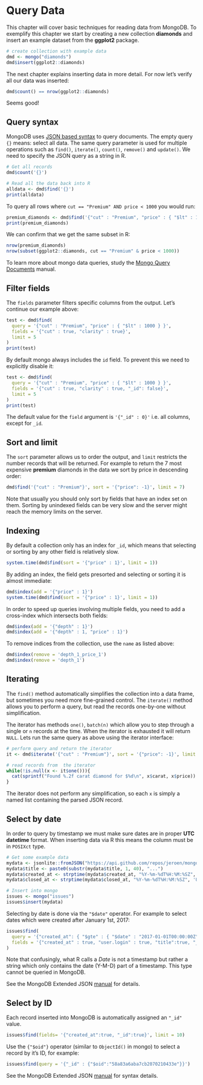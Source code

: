 # Query Data

This chapter will cover basic techniques for reading data from MongoDB. To exemplify this chapter
we start by creating a new collection **diamonds** and insert an example dataset from the __ggplot2__ package.

```r
# create collection with example data
dmd <- mongo("diamonds")
dmd$insert(ggplot2::diamonds)
```

The next chapter explains inserting data in more detail. For now let's verify all our data was inserted:

```r
dmd$count() == nrow(ggplot2::diamonds)
```

Seems good!

## Query syntax

MongoDB uses [JSON based syntax](https://docs.mongodb.com/manual/tutorial/query-documents/) to query documents. The empty query `{}` means: select all data. The same query parameter is used for multiple operations such as `find()`, `iterate()`, `count()`, `remove()` and `update()`. We need to specify the JSON query as a string in R.


```r
# Get all records
dmd$count('{}')

# Read all the data back into R
alldata <- dmd$find('{}')
print(alldata)
```

To query all rows where `cut == "Premium" AND price < 1000` you would run:

```r
premium_diamonds <- dmd$find('{"cut" : "Premium", "price" : { "$lt" : 1000 } }')
print(premium_diamonds)
```

We can confirm that we get the same subset in R:

```r
nrow(premium_diamonds)
nrow(subset(ggplot2::diamonds, cut == "Premium" & price < 1000))
```

To learn more about mongo data queries, study the 
[Mongo Query Documents](https://docs.mongodb.com/manual/tutorial/query-documents/) manual.


## Filter fields

The `fields` parameter filters specific columns from the output. Let's continue our example above:

```r
test <- dmd$find(
  query = '{"cut" : "Premium", "price" : { "$lt" : 1000 } }', 
  fields = '{"cut" : true, "clarity" : true}',
  limit = 5
)
print(test)
```

By default mongo always includes the `id` field. To prevent this we need to explicitly disable it:

```r
test <- dmd$find(
  query = '{"cut" : "Premium", "price" : { "$lt" : 1000 } }', 
  fields = '{"cut" : true, "clarity" : true, "_id": false}',
  limit = 5
)
print(test)
```

The default value for the `field` argument is `'{"_id" : 0}'` i.e. all columns, except for `_id`.

## Sort and limit

The `sort` parameter allows us to order the output, and `limit` restricts the number records that will be returned. For example to return the 7 most expensive __premium__ diamonds in the data we sort by price in descending order:

```r
dmd$find('{"cut" : "Premium"}', sort = '{"price": -1}', limit = 7)
```

Note that usually you should only sort by fields that have an index set on them. Sorting by unindexed fields can be very slow and the server might reach the memory limits on the server. 


## Indexing

By default a collection only has an index for `_id`, which means that selecting or sorting by any other field is relatively slow. 

```r
system.time(dmd$find(sort = '{"price" : 1}', limit = 1))
```

By adding an index, the field gets presorted and selecting or sorting it is almost immediate:

```r
dmd$index(add = '{"price" : 1}')
system.time(dmd$find(sort = '{"price" : 1}', limit = 1))
```

In order to speed up queries involving multiple fields, you need to add a cross-index which intersects both fields:

```r
dmd$index(add = '{"depth" : 1}')
dmd$index(add = '{"depth" : 1, "price" : 1}')
```

To remove indices from the collection, use the `name` as listed above:

```r
dmd$index(remove = 'depth_1_price_1')
dmd$index(remove = 'depth_1')
```


## Iterating

The `find()` method automatically simplifies the collection into a data frame, but sometimes you need more fine-grained control. The `iterate()` method allows you to perform a query, but read the records one-by-one without simplification. 

The iterator has methods `one()`, `batch(n)` which allow you to step through a single or `n` records at the time. When the iterator is exhausted it will return `NULL`. Lets run the same query as above using the iterator interface:

```r
# perform query and return the iterator
it <- dmd$iterate('{"cut" : "Premium"}', sort = '{"price": -1}', limit = 7)

# read records from  the iterator
while(!is.null(x <- it$one())){
  cat(sprintf("Found %.2f carat diamond for $%d\n", x$carat, x$price))
}
```

The iterator does not perform any simplification, so each `x` is simply a named list containing the parsed JSON record.

## Select by date

In order to query by timestamp we must make sure dates are in proper **UTC datetime** format. When inserting data via R this means
the column must be in `POSIXct` type.

```r
# Get some example data
mydata <- jsonlite::fromJSON("https://api.github.com/repos/jeroen/mongolite/issues")
mydata$title <- paste0(substr(mydata$title, 1, 40), "...")
mydata$created_at <- strptime(mydata$created_at, "%Y-%m-%dT%H:%M:%SZ", 'UTC')
mydata$closed_at <- strptime(mydata$closed_at, "%Y-%m-%dT%H:%M:%SZ", 'UTC')

# Insert into mongo
issues <- mongo("issues")
issues$insert(mydata)
```

Selecting by date is done via the `"$date"` operator. For example to select dates which were created after January 1st, 2017:

```r
issues$find(
  query = '{"created_at": { "$gte" : { "$date" : "2017-01-01T00:00:00Z" }}}',
  fields = '{"created_at" : true, "user.login" : true, "title":true, "_id": false}'
)
```

Note that confusingly, what R calls a *Date* is not a timestamp but rather a string which only contains the date (Y-M-D) part of a timestamp. This type cannot be queried in MongoDB.

See the MongoDB Extended JSON [manual](https://docs.mongodb.com/manual/reference/mongodb-extended-json/#date) for details.


## Select by ID

Each record inserted into MongoDB is automatically assigned an `"_id"` value. 

```r
issues$find(fields= '{"created_at":true, "_id":true}', limit = 10)
```

Use the `{"$oid"}` operator (similar to `ObjectId()` in mongo) to select a record by it's ID, for example:

```r
issues$find(query = '{"_id" : {"$oid":"58a83a6aba7cb2070210433e"}}')
```

See the MongoDB Extended JSON [manual](https://docs.mongodb.com/manual/reference/mongodb-extended-json/#oid) for syntax details.

